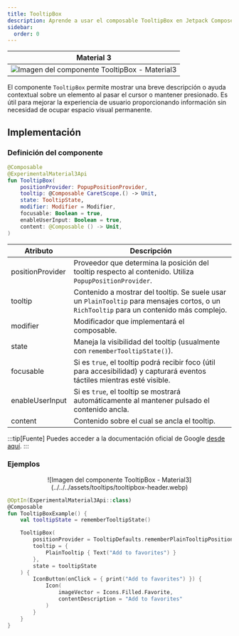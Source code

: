 ```yaml
---
title: TooltipBox
description: Aprende a usar el composable TooltipBox en Jetpack Compose.
sidebar:
  order: 0
---
```



[comment]: <> (La ruta siempre será assets/tooltipbox/tooltipbox-header.webp)

|  Material 3| 
| :------: |
| ![Imagen del componente TooltipBox - Material3](../../../assets/tooltips/tooltipbox-header.webp) | 

El componente `TooltipBox` permite mostrar una breve descripción o ayuda contextual sobre un elemento al pasar el cursor o mantener presionado. Es útil para mejorar la experiencia de usuario proporcionando información sin necesidad de ocupar espacio visual permanente.

## Implementación

### Definición del componente

<Tabs>
<TabItem label="Material 3">

```kotlin frame="terminal"
@Composable
@ExperimentalMaterial3Api
fun TooltipBox(
    positionProvider: PopupPositionProvider,
    tooltip: @Composable CaretScope.() -> Unit,
    state: TooltipState,
    modifier: Modifier = Modifier,
    focusable: Boolean = true,
    enableUserInput: Boolean = true,
    content: @Composable () -> Unit,
)
```

| Atributo            | Descripción |
|---------------------|-------------|
| positionProvider    | Proveedor que determina la posición del tooltip respecto al contenido. Utiliza `PopupPositionProvider`. |
| tooltip             | Contenido a mostrar del tooltip. Se suele usar un `PlainTooltip` para mensajes cortos, o un `RichTooltip` para un contenido más complejo. |
| modifier            | Modificador que implementará el composable. |
| state               | Maneja la visibilidad del tooltip (usualmente con `rememberTooltipState()`). |
| focusable           | Si es `true`, el tooltip podrá recibir foco (útil para accesibilidad) y capturará eventos táctiles mientras esté visible. |
| enableUserInput     | Si es `true`, el tooltip se mostrará automáticamente al mantener pulsado el contenido ancla. |
| content             | Contenido sobre el cual se ancla el tooltip. |

</TabItem>
</Tabs>

:::tip[Fuente]
Puedes acceder a la documentación oficial de Google
[desde aquí](https://developer.android.com/reference/kotlin/androidx/compose/material3/package-summary#TooltipBox(androidx.compose.ui.window.PopupPositionProvider,kotlin.Function1,androidx.compose.material3.TooltipState,androidx.compose.ui.Modifier,kotlin.Function0,kotlin.Boolean,kotlin.Boolean,kotlin.Function0)).
:::

### Ejemplos

<Tabs>

<TabItem label="Material 3">

<center>
![Imagen del componente TooltipBox - Material3](../../../assets/tooltips/tooltipbox-header.webp)
</center>

```kotlin frame="terminal"
@OptIn(ExperimentalMaterial3Api::class)
@Composable
fun TooltipBoxExample() {
    val tooltipState = rememberTooltipState()

    TooltipBox(
        positionProvider = TooltipDefaults.rememberPlainTooltipPositionProvider((-5).dp),
        tooltip = {
            PlainTooltip { Text("Add to favorites") }
        },
        state = tooltipState
    ) {
        IconButton(onClick = { print("Add to favorites") }) {
            Icon(
                imageVector = Icons.Filled.Favorite,
                contentDescription = "Add to favorites"
            )
        }
    }
}
```

</TabItem>
</Tabs>